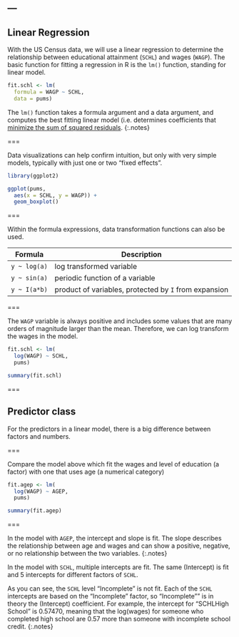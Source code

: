 ---
---

## Linear Regression

With the US Census data, we will use a linear regression to determine the relationship between educational attainment (`SCHL`) and wages (`WAGP`). The basic function for fitting a regression in R is the `lm()` function,
standing for linear model.

```r
fit.schl <- lm(
  formula = WAGP ~ SCHL,
  data = pums)
```

The `lm()` function takes a formula argument and a data argument, and computes
the best fitting linear model (i.e. determines coefficients that [minimize the
sum of squared residuals].
{:.notes}

[minimize the sum of squared residuals]: https://en.wikipedia.org/wiki/Linear_least_squares_(mathematics)

===

Data visualizations can help confirm intuition, but only with very simple
models, typically with just one or two "fixed effects".

```r
library(ggplot2)

ggplot(pums,
  aes(x = SCHL, y = WAGP)) +
  geom_boxplot()
```

===

Within the formula expressions, data transformation functions can also be used. 

| Formula      | Description |
|--------------|-------------|
| `y ~ log(a)` | log transformed variable |
| `y ~ sin(a)` | periodic function of a variable |
| `y ~ I(a*b)` | product of variables, protected by `I` from expansion |

===

The `WAGP` variable is always positive and includes some values that
are many orders of magnitude larger than the mean. Therefore, we can log transform the wages in the model.

```r
fit.schl <- lm(
  log(WAGP) ~ SCHL,
  pums)
```

```r
summary(fit.schl)
```

===

## Predictor class

For the predictors in a linear model, there is a big difference between factors and numbers.

===

Compare the model above which fit the wages and level of education (a factor) with one that uses age (a numerical category)

```r
fit.agep <- lm(
  log(WAGP) ~ AGEP,
  pums)
```

```r
summary(fit.agep)
```

===

In the model with `AGEP`, the intercept and slope is fit. The slope describes the relationship between age and wages and can show a positive, negative, or no relationship between the two variables. 
{:.notes}

In the model with `SCHL`, multiple intercepts are fit. The same (Intercept) is fit and 5 intercepts for different factors of `SCHL`. 

As you can see, the `SCHL` level "Incomplete" is not fit. Each of the `SCHL` intercepts are based on the "Incomplete" factor, so "Incomplete"" is in theory the (Intercept) coefficient. 
For example, the intercept for "SCHLHigh School" is 0.57470, meaning that the log(wages) for someone who completed high school are 0.57 more than someone with incomplete school credit. 
{:.notes}

